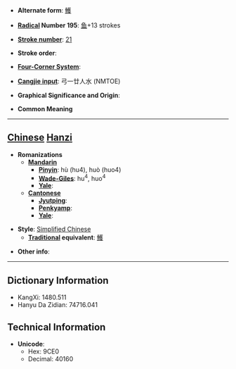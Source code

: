 * '''Alternate form''': [[鱯]]

* '''[[Wiktionary:Chinese radical index| Radical]] Number 195''': [[Wiktionary:Chinese radical index 鱼|鱼]]+13 strokes

* '''[[Wiktionary:Chinese total strokes index|Stroke number]]''': [[Wiktionary:Chinese total strokes index 21|21]]

* '''Stroke order''': 

* '''[[Wiktionary:Chinese four corner index|Four-Corner System]]''': 

* '''[[Wiktionary:Chinese Cangjie index|Cangjie input]]''': 弓一廿人水 (NMTOE)

* '''Graphical Significance and Origin''': 

* '''Common Meaning'''

----

== [[Chinese]] [[Hanzi]] ==

* '''Romanizations'''
** '''[[Mandarin]]'''
*** '''[[Pinyin]]''': hù (hu4), huò (huo4)
*** '''[[Wade-Giles]]''': hu<sup>4</sup>, huo<sup>4</sup>
*** '''[[Yale]]''': 
** '''[[Cantonese]]'''
*** '''[[Jyutping]]''':
*** '''[[Penkyamp]]''': 
*** '''[[Yale]]''': 

* '''Style''': [[Simplified Chinese]] 
** '''[[Traditional Chinese|Traditional]] equivalent''': [[鱯]]

* '''Other info''': 

----

== Dictionary Information ==

* KangXi: 1480.511
* Hanyu Da Zidian: 74716.041

== Technical Information ==

* '''Unicode''':
** Hex: 9CE0
** Decimal: 40160